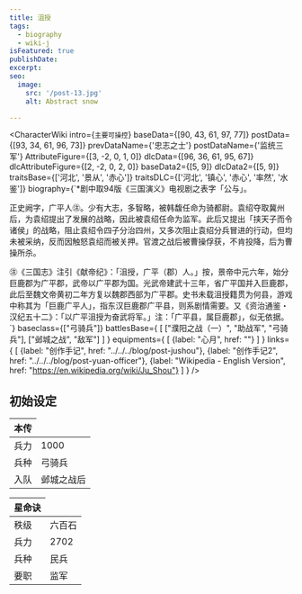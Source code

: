 ```yaml
---
title: 沮授
tags:
  - biography
  - wiki-j
isFeatured: true
publishDate:
excerpt:
seo:
  image:
    src: '/post-13.jpg'
    alt: Abstract snow

---
```



<CharacterWiki
  intro={`主要可操控`}
  baseData={[90, 43, 61, 97, 77]}
  postData={[93, 34, 61, 96, 73]}
  prevDataName={'忠志之士'}
  postDataName={'监统三军'}
  AttributeFigure={[3, -2, 0, 1, 0]}
  dlcData={[96, 36, 61, 95, 67]}
  dlcAttributeFigure={[2, -2, 0, 2, 0]}
  baseData2={[5, 9]}
  dlcData2={[5, 9]}
  traitsBase={['河北', '景从', '赤心']}
  traitsDLC={['河北', '镇心', '赤心', '率然', '水鉴']}
  biography={`*剧中取94版《三国演义》电视剧之表字「公与」。
  
  正史阙字，广平人㊟。少有大志，多智略，被韩馥任命为骑都尉。袁绍夺取冀州后，为袁绍提出了发展的战略，因此被袁绍任命为监军。此后又提出「挟天子而令诸侯」的战略，阻止袁绍令四子分治四州，又多次阻止袁绍分兵冒进的行动，但均未被采纳，反而因触怒袁绍而被关押。官渡之战后被曹操俘获，不肯投降，后为曹操所杀。
  
㊟《三国志》注引《献帝纪》：「沮授，广平（郡）人。」按，景帝中元六年，始分巨鹿郡为广平郡，武帝以广平郡为国。光武帝建武十三年，省广平国并入巨鹿郡，此后至魏文帝黄初二年方复以魏郡西部为广平郡。史书未载沮授籍贯为何县，游戏中称其为「巨鹿广平人」，指东汉巨鹿郡广平县，则系剧情需要。又《资治通鉴・汉纪五十二》：「以广平沮授为奋武将军。」注：「广平县，属巨鹿郡」，似无依据。`}
  baseclass={["弓骑兵"]}
  battlesBase={
    [
      ["濮阳之战（一）", "助战军", "弓骑兵"],
      ["邺城之战", "敌军"]
    ]
  }
  equipments={
    [
      {label: "心月", href: ""}
    ]
  }
  links={
    [
      {label: "创作手记", href: "../../../blog/post-jushou"},
      {label: "创作手记2", href: "../../../blog/post-yuan-officer"},
      {label: "Wikipedia - English Version", href: "https://en.wikipedia.org/wiki/Ju_Shou"}
    ]
  }
/>


<h2 class="bg-blue-100 text-blue-800 text-2xl font-bold px-2.5 pt-1.5 rounded-sm dark:bg-blue-200 dark:text-blue-800 inline-block">初始设定</h2>

<table class='border-2 w-[360px]'>
  <thead>
    <tr class='border-1'>
      <th>本传</th>
    </tr>
  </thead>
  <tr>
    <td class='border-1'>兵力</td>
    <td>1000</td>
  </tr>
  <tr>
    <td class='border-1'>兵种</td>
    <td>弓骑兵</td>
  </tr>
  <tr>
    <td class='border-1'>入队</td>
    <td>邺城之战后</td>
  </tr>
</table>

<table class='border-2 w-[360px]'>
  <thead>
    <tr class='border-1'>
      <th>星命诀</th>
    </tr>
  </thead>
  <tr>
    <td class='border-1'>秩级</td>
    <td>六百石</td>
  </tr>
  <tr>
    <td class='border-1'>兵力</td>
    <td>2702</td>
  </tr>
  <tr>
    <td class='border-1'>兵种</td>
    <td>民兵</td>
  </tr>
  <tr>
    <td class='border-1'>要职</td>
    <td>监军</td>
  </tr>
</table>
